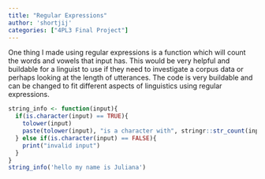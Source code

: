 ```yaml
---
title: "Regular Expressions"
author: 'shortjij'
categories: ["4PL3 Final Project"]
---
```


One thing I made using regular expressions is a function which will count the words and vowels that input has. This would be very helpful and buildable for a linguist to use if they need to investigate a corpus data or perhaps looking at the length of utterances. The code is very buildable and can be changed to fit different aspects of linguistics using regular expressions. 
```r
string_info <- function(input){
  if(is.character(input) == TRUE){
    tolower(input)
    paste(tolower(input), "is a character with", stringr::str_count(input, "\\b\\w*\\b\\s"), "word(s) and this input has", stringr::str_count(input, "[aeiou]"), "vowels")
  } else if(is.character(input) == FALSE){
    print("invalid input")
  }
}
string_info('hello my name is Juliana')
```

